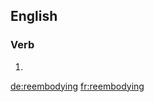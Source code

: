 ==English==

===Verb===
{{head|en}}

# {{present participle of|reembody}}

[[de:reembodying]]
[[fr:reembodying]]